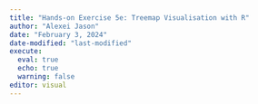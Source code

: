 ```yaml
---
title: "Hands-on Exercise 5e: Treemap Visualisation with R"
author: "Alexei Jason"
date: "February 3, 2024"
date-modified: "last-modified"
execute: 
  eval: true
  echo: true
  warning: false
editor: visual
---
```

